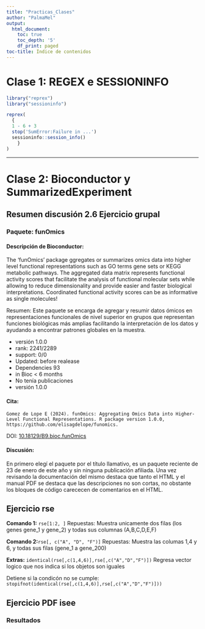 ```yaml
---
title: "Practicas_Clases"
author: "PalmaMel"
output:
  html_document:
    toc: true
    toc_depth: '5'
    df_print: paged
toc-title: Índice de contenidos
---
```


# Clase 1: REGEX e SESSIONINFO


```r
library("reprex")
library("sessioninfo")

reprex(
  {
  1 - 6 + 3
  stop('SumError:Failure in ...')
  sessioninfo::session_info()
    }
)
```

---

# Clase 2: Bioconductor y SummarizedExperiment

## Resumen discusión 2.6 Ejercicio grupal

### Paquete: funOmics

#### Descripción de Bioconductor:

The 'funOmics' package ggregates or summarizes omics data into higher level functional representations such as GO terms gene sets or KEGG metabolic pathways. The aggregated data matrix represents functional activity scores that facilitate the analysis of functional molecular sets while allowing to reduce dimensionality and provide easier and faster biological interpretations. Coordinated functional activity scores can be as informative as single molecules!

Resumen: Este paquete se encarga de agregar y resumir datos ómicos en representaciones funcionales de nivel superior en grupos que representan funciones biológicas más amplias facilitando la interpretación de los datos y ayudando a encontrar patrones globales en la muestra.

- versión 1.0.0
- rank: 2241/2289
- support: 0/0
- Updated: before realease
- Dependencies 93
- in Bioc < 6 months
- No tenía publicaciones
- versión 1.0.0 

#### Cita: 
`Gomez de Lope E (2024). funOmics: Aggregating Omics Data into Higher-Level Functional Representations. R package version 1.0.0, https://github.com/elisagdelope/funomics.`

DOI: [10.18129/B9.bioc.funOmics](https://doi.org/doi:10.18129/B9.bioc.funOmics)

#### Discusión: 

En primero elegí el paquete por el título llamativo, es un paquete reciente de 23 de enero de este año y sin ninguna publicación afiliada. Una vez revisando la documentación del mismo destaca que tanto el HTML y el manual PDF se destaca que las descripciones no son cortas, no obstante los bloques de código carececen de comentarios en el HTML.

## Ejercicio rse

**Comando 1:** `rse[1:2, ]`
Repuestas: Muestra unicamente dos filas (los genes gene_1 y gene_2)  y todas sus columnas (A,B,C,D,E,F)

**Comando 2:**`rse[, c("A", "D", "F")]`
Repuestas: Muestra las columas 1,4 y 6, y todas sus filas (gene_1 a gene_200)

**Extras:** 
`identical(rse[,c(1,4,6)],rse[,c("A","D","F")])`
Regresa vector logico que nos indica si los objetos son iguales

Detiene si la condicón no se cumple:
`stopifnot(identical(rse[,c(1,4,6)],rse[,c("A","D","F")]))`

## Ejercicio PDF isee

### Resultados






